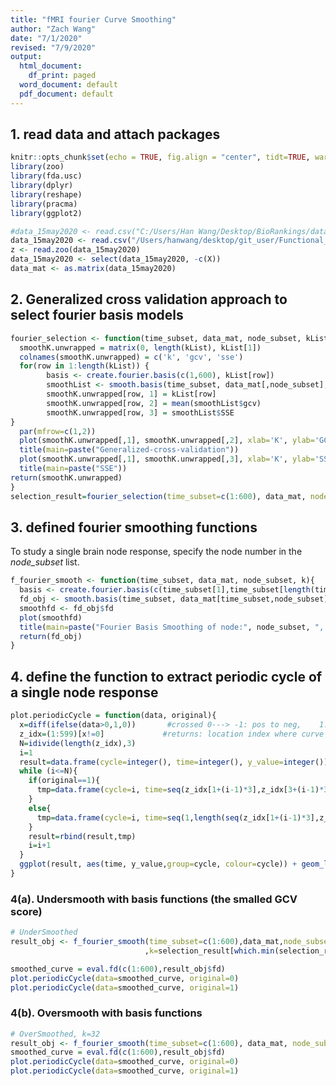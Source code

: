 ```yaml
---
title: "fMRI fourier Curve Smoothing"
author: "Zach Wang"
date: "7/1/2020"
revised: "7/9/2020"
output:
  html_document:
    df_print: paged
  word_document: default
  pdf_document: default
---
```

## 1. read data and attach packages
```r
knitr::opts_chunk$set(echo = TRUE, fig.align = "center", tidt=TRUE, warning = FALSE)
library(zoo)
library(fda.usc)
library(dplyr)
library(reshape)
library(pracma)
library(ggplot2)

#data_15may2020 <- read.csv("C:/Users/Han Wang/Desktop/BioRankings/data_15may2020.csv", header=TRUE)
data_15may2020 <- read.csv("/Users/hanwang/desktop/git_user/Functional_Data_Analysis/data_15may2020.csv", header=TRUE)
z <- read.zoo(data_15may2020)
data_15may2020 <- select(data_15may2020, -c(X))
data_mat <- as.matrix(data_15may2020)
```

## 2. Generalized cross validation approach to select fourier basis models
```r
fourier_selection <- function(time_subset, data_mat, node_subset, kList){
  smoothK.unwrapped = matrix(0, length(kList), kList[1])
  colnames(smoothK.unwrapped) = c('k', 'gcv', 'sse')
  for(row in 1:length(kList)) {
        basis <- create.fourier.basis(c(1,600), kList[row])
        smoothList <- smooth.basis(time_subset, data_mat[,node_subset], basis)
        smoothK.unwrapped[row, 1] = kList[row]
        smoothK.unwrapped[row, 2] = mean(smoothList$gcv)                
        smoothK.unwrapped[row, 3] = smoothList$SSE
}
  par(mfrow=c(1,2))
  plot(smoothK.unwrapped[,1], smoothK.unwrapped[,2], xlab='K', ylab='GCV')
  title(main=paste("Generalized-cross-validation"))
  plot(smoothK.unwrapped[,1], smoothK.unwrapped[,3], xlab='K', ylab='SSE')
  title(main=paste("SSE"))
return(smoothK.unwrapped) 
}
selection_result=fourier_selection(time_subset=c(1:600), data_mat, node_subset=c(1), kList=c(3:303))
```

## 3. defined fourier smoothing functions 
To study a single brain node response, specify the node number in the *node_subset* list. 
```r
f_fourier_smooth <- function(time_subset, data_mat, node_subset, k){
  basis <- create.fourier.basis(c(time_subset[1],time_subset[length(time_subset)]), k)
  fd_obj <- smooth.basis(time_subset, data_mat[time_subset,node_subset], basis)
  smoothfd <- fd_obj$fd
  plot(smoothfd)
  title(main=paste("Fourier Basis Smoothing of node:", node_subset, ", Basis_number:",k ))
  return(fd_obj)
}
```

## 4. define the function to extract periodic cycle of a single node response
```r
plot.periodicCycle = function(data, original){
  x=diff(ifelse(data>0,1,0))       #crossed 0---> -1: pos to neg,    1: neg to pos
  z_idx=(1:599)[x!=0]             #returns: location index where curve crosses X-axis
  N=idivide(length(z_idx),3)
  i=1
  result=data.frame(cycle=integer(), time=integer(), y_value=integer())
  while (i<=N){
    if(original==1){
      tmp=data.frame(cycle=i, time=seq(z_idx[1+(i-1)*3],z_idx[3+(i-1)*3]), y_value=smoothed_curve[z_idx[1+(i-1)*3]:z_idx[3+(i-1)*3]])
    }
    else{
      tmp=data.frame(cycle=i, time=seq(1,length(seq(z_idx[1+(i-1)*3],z_idx[3+(i-1)*3]))), y_value=smoothed_curve[z_idx[1+(i-1)*3]:z_idx[3+(i-1)*3]])  
    }
    result=rbind(result,tmp)
    i=i+1
  }
  ggplot(result, aes(time, y_value,group=cycle, colour=cycle)) + geom_line() + theme(legend.position="top")
}
```

### 4(a). Undersmooth with basis functions (the smalled GCV score)
```r
# UnderSmoothed
result_obj <- f_fourier_smooth(time_subset=c(1:600),data_mat,node_subset=c(1)
                              ,k=selection_result[which.min(selection_result[,2]),1])

smoothed_curve = eval.fd(c(1:600),result_obj$fd)
plot.periodicCycle(data=smoothed_curve, original=0)
plot.periodicCycle(data=smoothed_curve, original=1)
```

### 4(b). Oversmooth with basis functions
```r
# OverSmoothed, k=32
result_obj <- f_fourier_smooth(time_subset=c(1:600), data_mat, node_subset=c(1), k=32)
smoothed_curve = eval.fd(c(1:600),result_obj$fd)
plot.periodicCycle(data=smoothed_curve, original=0)
plot.periodicCycle(data=smoothed_curve, original=1)
```